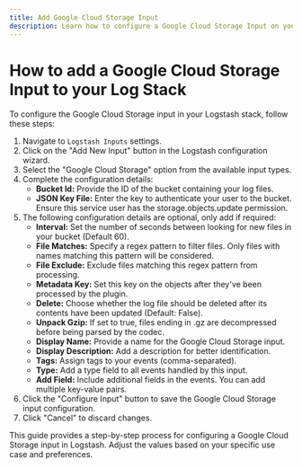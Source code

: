 ```yaml
---
title: Add Google Cloud Storage Input
description: Learn how to configure a Google Cloud Storage Input on your Logstash Instance
---
```


# How to add a Google Cloud Storage Input to your Log Stack

To configure the Google Cloud Storage input in your Logstash stack, follow these steps:

1. Navigate to `Logstash Inputs` settings.
2. Click on the "Add New Input" button in the Logstash configuration wizard.
3. Select the "Google Cloud Storage" option from the available input types.
4. Complete the configuration details:
   - **Bucket Id:** Provide the ID of the bucket containing your log files.
   - **JSON Key File:** Enter the key to authenticate your user to the bucket. Ensure this service user has the storage.objects.update permission.
5. The following configuration details are optional, only add if required:
   - **Interval:** Set the number of seconds between looking for new files in your bucket (Default 60).
   - **File Matches:** Specify a regex pattern to filter files. Only files with names matching this pattern will be considered.
   - **File Exclude:** Exclude files matching this regex pattern from processing.
   - **Metadata Key:** Set this key on the objects after they've been processed by the plugin.
   - **Delete:** Choose whether the log file should be deleted after its contents have been updated (Default: False).
   - **Unpack Gzip:** If set to true, files ending in .gz are decompressed before being parsed by the codec.
   - **Display Name:** Provide a name for the Google Cloud Storage input.
   - **Display Description:** Add a description for better identification.
   - **Tags:** Assign tags to your events (comma-separated).
   - **Type:** Add a type field to all events handled by this input.
   - **Add Field:** Include additional fields in the events. You can add multiple key-value pairs.
6. Click the "Configure Input" button to save the Google Cloud Storage input configuration.
7. Click "Cancel" to discard changes.

This guide provides a step-by-step process for configuring a Google Cloud Storage input in Logstash. 
Adjust the values based on your specific use case and preferences.